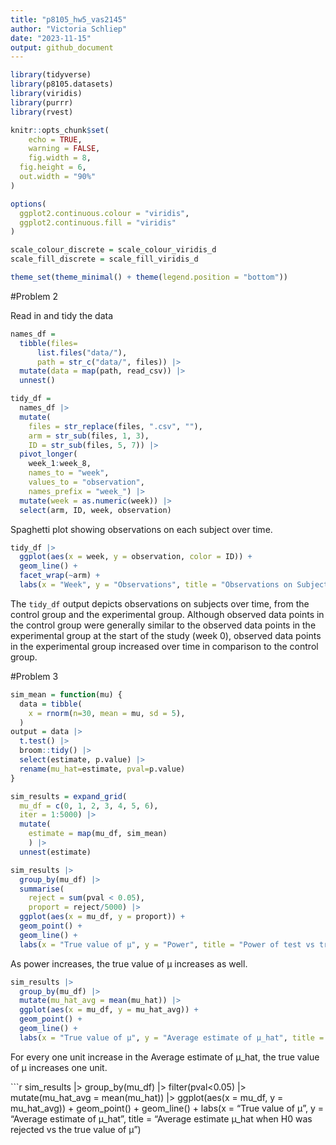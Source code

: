 ```yaml
---
title: "p8105_hw5_vas2145"
author: "Victoria Schliep"
date: "2023-11-15"
output: github_document
---
```


```r
library(tidyverse)
library(p8105.datasets)
library(viridis)
library(purrr)
library(rvest)

knitr::opts_chunk$set(
	echo = TRUE,
	warning = FALSE,
	fig.width = 8, 
  fig.height = 6,
  out.width = "90%"
)

options(
  ggplot2.continuous.colour = "viridis",
  ggplot2.continuous.fill = "viridis"
)

scale_colour_discrete = scale_colour_viridis_d
scale_fill_discrete = scale_fill_viridis_d

theme_set(theme_minimal() + theme(legend.position = "bottom"))
```

#Problem 2

Read in and tidy the data

```r
names_df = 
  tibble(files=
      list.files("data/"),
      path = str_c("data/", files)) |> 
  mutate(data = map(path, read_csv)) |> 
  unnest()
```


```r
tidy_df =
  names_df |> 
  mutate(
    files = str_replace(files, ".csv", ""),
    arm = str_sub(files, 1, 3),
    ID = str_sub(files, 5, 7)) |> 
  pivot_longer(
    week_1:week_8,
    names_to = "week",
    values_to = "observation",
    names_prefix = "week_") |> 
  mutate(week = as.numeric(week)) |> 
  select(arm, ID, week, observation)
```

Spaghetti plot showing observations on each subject over time.
```r
tidy_df |> 
  ggplot(aes(x = week, y = observation, color = ID)) +
  geom_line() +
  facet_wrap(~arm) +
  labs(x = "Week", y = "Observations", title = "Observations on Subjects over Time")
```

The `tidy_df` output depicts observations on subjects over time, from the control group and the experimental group. Although observed data points in the control group were generally similar to the observed data points in the experimental group at the start of the study (week 0), observed data points in the experimental group increased over time in comparison to the control group.

#Problem 3
```r
sim_mean = function(mu) {
  data = tibble(
    x = rnorm(n=30, mean = mu, sd = 5),
  )
output = data |>
  t.test() |>
  broom::tidy() |>
  select(estimate, p.value) |>
  rename(mu_hat=estimate, pval=p.value)
}
```


```r
sim_results = expand_grid(
  mu_df = c(0, 1, 2, 3, 4, 5, 6),
  iter = 1:5000) |>
  mutate(
    estimate = map(mu_df, sim_mean)
    ) |>
  unnest(estimate)
```


```r
sim_results |>
  group_by(mu_df) |> 
  summarise(
    reject = sum(pval < 0.05),
    proport = reject/5000) |> 
  ggplot(aes(x = mu_df, y = proport)) +
  geom_point() +
  geom_line() +
  labs(x = "True value of μ", y = "Power", title = "Power of test vs true value of μ")
```
As power increases, the true value of μ increases as well.

```r
sim_results |> 
  group_by(mu_df) |> 
  mutate(mu_hat_avg = mean(mu_hat)) |> 
  ggplot(aes(x = mu_df, y = mu_hat_avg)) +
  geom_point() +
  geom_line() +
  labs(x = "True value of μ", y = "Average estimate of μ_hat", title = "Average estimate of μ_hat vs true value of μ")
```
For every one unit increase in the Average estimate of μ_hat, the true value of μ increases one unit.

```r
sim_results |> 
  group_by(mu_df) |> 
  filter(pval<0.05) |> 
  mutate(mu_hat_avg = mean(mu_hat)) |> 
  ggplot(aes(x = mu_df, y = mu_hat_avg)) +
  geom_point() +
  geom_line() +
  labs(x = "True value of μ", y = "Average estimate of μ_hat", title = "Average estimate  μ_hat when H0 was rejected vs the true value of μ")
